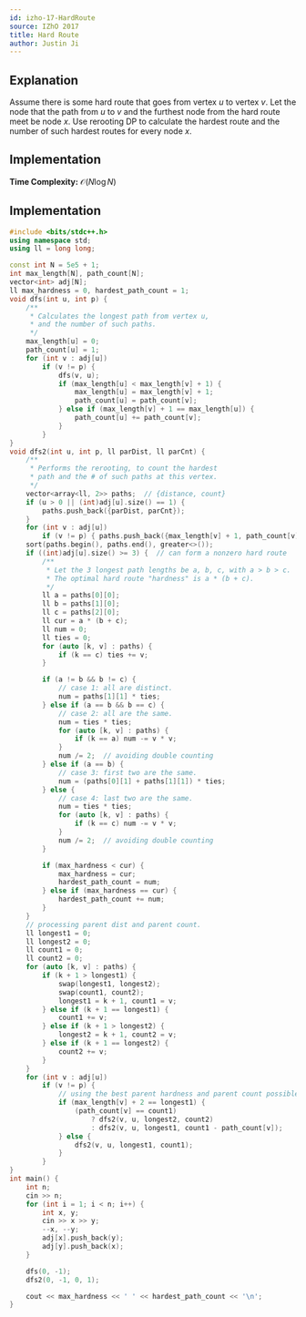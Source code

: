 ```yaml
---
id: izho-17-HardRoute
source: IZhO 2017
title: Hard Route
author: Justin Ji
---
```


## Explanation

Assume there is some hard route that goes from vertex $u$ to vertex $v$.
Let the node that the path from $u$ to $v$ and the furthest node from the hard route meet be node $x$.
Use rerooting DP to calculate the hardest route and the number of such hardest routes for every node $x$.

## Implementation

**Time Complexity:** $\mathcal{O}(N\log{N})$

## Implementation

```cpp
#include <bits/stdc++.h>
using namespace std;
using ll = long long;

const int N = 5e5 + 1;
int max_length[N], path_count[N];
vector<int> adj[N];
ll max_hardness = 0, hardest_path_count = 1;
void dfs(int u, int p) {
	/**
	 * Calculates the longest path from vertex u,
	 * and the number of such paths.
	 */
	max_length[u] = 0;
	path_count[u] = 1;
	for (int v : adj[u])
		if (v != p) {
			dfs(v, u);
			if (max_length[u] < max_length[v] + 1) {
				max_length[u] = max_length[v] + 1;
				path_count[u] = path_count[v];
			} else if (max_length[v] + 1 == max_length[u]) {
				path_count[u] += path_count[v];
			}
		}
}
void dfs2(int u, int p, ll parDist, ll parCnt) {
	/**
	 * Performs the rerooting, to count the hardest
	 * path and the # of such paths at this vertex.
	 */
	vector<array<ll, 2>> paths;  // {distance, count}
	if (u > 0 || (int)adj[u].size() == 1) {
		paths.push_back({parDist, parCnt});
	}
	for (int v : adj[u])
		if (v != p) { paths.push_back({max_length[v] + 1, path_count[v]}); }
	sort(paths.begin(), paths.end(), greater<>());
	if ((int)adj[u].size() >= 3) {  // can form a nonzero hard route
		/**
		 * Let the 3 longest path lengths be a, b, c, with a > b > c.
		 * The optimal hard route "hardness" is a * (b + c).
		 */
		ll a = paths[0][0];
		ll b = paths[1][0];
		ll c = paths[2][0];
		ll cur = a * (b + c);
		ll num = 0;
		ll ties = 0;
		for (auto [k, v] : paths) {
			if (k == c) ties += v;
		}

		if (a != b && b != c) {
			// case 1: all are distinct.
			num = paths[1][1] * ties;
		} else if (a == b && b == c) {
			// case 2: all are the same.
			num = ties * ties;
			for (auto [k, v] : paths) {
				if (k == a) num -= v * v;
			}
			num /= 2;  // avoiding double counting
		} else if (a == b) {
			// case 3: first two are the same.
			num = (paths[0][1] + paths[1][1]) * ties;
		} else {
			// case 4: last two are the same.
			num = ties * ties;
			for (auto [k, v] : paths) {
				if (k == c) num -= v * v;
			}
			num /= 2;  // avoiding double counting
		}

		if (max_hardness < cur) {
			max_hardness = cur;
			hardest_path_count = num;
		} else if (max_hardness == cur) {
			hardest_path_count += num;
		}
	}
	// processing parent dist and parent count.
	ll longest1 = 0;
	ll longest2 = 0;
	ll count1 = 0;
	ll count2 = 0;
	for (auto [k, v] : paths) {
		if (k + 1 > longest1) {
			swap(longest1, longest2);
			swap(count1, count2);
			longest1 = k + 1, count1 = v;
		} else if (k + 1 == longest1) {
			count1 += v;
		} else if (k + 1 > longest2) {
			longest2 = k + 1, count2 = v;
		} else if (k + 1 == longest2) {
			count2 += v;
		}
	}
	for (int v : adj[u])
		if (v != p) {
			// using the best parent hardness and parent count possible.
			if (max_length[v] + 2 == longest1) {
				(path_count[v] == count1)
				    ? dfs2(v, u, longest2, count2)
				    : dfs2(v, u, longest1, count1 - path_count[v]);
			} else {
				dfs2(v, u, longest1, count1);
			}
		}
}
int main() {
	int n;
	cin >> n;
	for (int i = 1; i < n; i++) {
		int x, y;
		cin >> x >> y;
		--x, --y;
		adj[x].push_back(y);
		adj[y].push_back(x);
	}

	dfs(0, -1);
	dfs2(0, -1, 0, 1);

	cout << max_hardness << ' ' << hardest_path_count << '\n';
}
```
